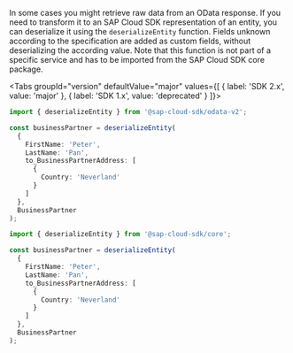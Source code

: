 In some cases you might retrieve raw data from an OData response.
If you need to transform it to an SAP Cloud SDK representation of an entity, you can deserialize it using the `deserializeEntity` function.
Fields unknown according to the specification are added as custom fields, without deserializing the according value.
Note that this function is not part of a specific service and has to be imported from the SAP Cloud SDK core package.

<Tabs groupId="version" defaultValue="major" values={[ { label: 'SDK 2.x', value: 'major' }, { label: 'SDK 1.x', value: 'deprecated' } ]}>
<TabItem value="major">

```ts
import { deserializeEntity } from '@sap-cloud-sdk/odata-v2';

const businessPartner = deserializeEntity(
  {
    FirstName: 'Peter',
    LastName: 'Pan',
    to_BusinessPartnerAddress: [
      {
        Country: 'Neverland'
      }
    ]
  },
  BusinessPartner
);
```

</TabItem>
<TabItem value="deprecated">

```ts
import { deserializeEntity } from '@sap-cloud-sdk/core';

const businessPartner = deserializeEntity(
  {
    FirstName: 'Peter',
    LastName: 'Pan',
    to_BusinessPartnerAddress: [
      {
        Country: 'Neverland'
      }
    ]
  },
  BusinessPartner
);
```

</TabItem>
</Tabs>
